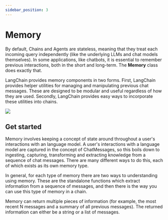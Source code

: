 ```yaml
---
sidebar_position: 3
---
```


# Memory

By default, Chains and Agents are stateless,
meaning that they treat each incoming query independently (like the underlying LLMs and chat models themselves).
In some applications, like chatbots, it is essential
to remember previous interactions, both in the short and long-term.
The **Memory** class does exactly that.

LangChain provides memory components in two forms.
First, LangChain provides helper utilities for managing and manipulating previous chat messages.
These are designed to be modular and useful regardless of how they are used.
Secondly, LangChain provides easy ways to incorporate these utilities into chains.

![](https://drive.google.com/uc?id=17h0HUHPK0ApHtTyj9J6xfTUf0PtMBKk_)

## Get started

Memory involves keeping a concept of state around throughout a user's interactions with an language model. A user's interactions with a language model are captured in the concept of ChatMessages, so this boils down to ingesting, capturing, transforming and extracting knowledge from a sequence of chat messages. There are many different ways to do this, each of which exists as its own memory type.

In general, for each type of memory there are two ways to understanding using memory. These are the standalone functions which extract information from a sequence of messages, and then there is the way you can use this type of memory in a chain.

Memory can return multiple pieces of information (for example, the most recent N messages and a summary of all previous messages). The returned information can either be a string or a list of messages.


<GetStarted/>
